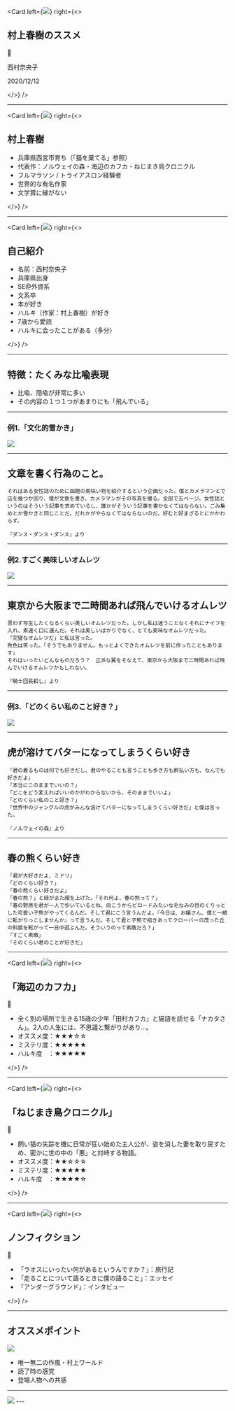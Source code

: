 <!-- classes: fullscreen -->


<Card
  left={<img src="https://assets.st-note.com/img/1602557873988-B7g1eUaKCC.png?width=800&dpr=2" />}
  right={<>
    <h2>村上春樹のススメ</h2>
    <p>西村奈央子</p>
    <p>2020/12/12</p>
  </>}
/>

---

<!-- classes: fullscreen -->

<Card
  left={<img src="https://user-images.githubusercontent.com/6326478/101965218-342b3400-3c57-11eb-9fb6-521313e6ec41.jpg?aaa" />}
  right={<>
    <h2>村上春樹</h2>
    <ul>
      <li>兵庫県西宮市育ち（「猫を棄てる」参照）</li>
      <li>代表作：ノルウェイの森・海辺のカフカ・ねじまき鳥クロニクル</li>
      <li>フルマラソン / トライアスロン経験者</li>
      <li>世界的な有名作家</li>
      <li>文学賞に縁がない</li>
    </ul>
  </>}
/>

<!-- note
世界的有名作家
海外で読んでるみたことある
ノーベル文学賞、芥川賞とったことない
人気だけど、評論家からはきらわれる

で、村上ハルキの何が良いの？
-->

---
<!-- classes: fullscreen -->

<Card
  left={<img src="https://user-images.githubusercontent.com/6326478/101964558-28d70900-3c55-11eb-8eb7-469c65f74bf6.jpg?aaa" />}
  right={<>
    <h2>自己紹介</h2>
    <ul>
      <li>名前：西村奈央子</li>
      <li>兵庫県出身</li>
      <li>SE@外資系</li>
      <li>文系卒</li>
      <li>本が好き</li>
      <li>ハルキ（作家：村上春樹）が好き</li>
      <li>7歳から愛読</li>
      <li>ハルキに会ったことがある（多分）</li>
    </ul>
  </>}
/>

---
## 特徴：たくみな比喩表現
* 比喩、隠喩が非常に多い
* その内容の１つ１つがあまりにも「飛んでいる」

---

<!-- classes: -->
<h3>例1.「文化的雪かき」</h3>

<Img src="https://1.bp.blogspot.com/-18bekZ_HMiI/U5l6K1gJFvI/AAAAAAAAhaE/F6D9erzGoJ4/s400/yukikaki.png?aaa" />

---

## 文章を書く行為のこと。

```
それはある女性誌のために函館の美味い物を紹介するという企画だった。僕とカメラマンとで店を幾つか回り、僕が文章を書き、カメラマンがその写真を撮る。全部で五ページ。女性誌というのはそういう記事を求めているし、誰かがそういう記事を書かなくてはならない。ごみ集めとか雪かきと同じことだ。だれかがやらなくてはならないのだ。好むと好まざるとにかかわらず。

『ダンス・ダンス・ダンス』より
```

---

<h3>例2.すごく美味しいオムレツ</h3>

<Img src="https://1.bp.blogspot.com/-uu2ELAP5kkc/UgSMF_E5u1I/AAAAAAAAW78/MebPztVKjMA/s400/food_omurice.png?aaa" />

---

## 東京から大阪まで二時間あれば飛んでいけるオムレツ

```
思わず写生したくなるくらい美しいオムレツだった。しかし私は迷うことなくそれにナイフを入れ、素速く口に運んだ。それは美しいばかりでなく、とても美味なオムレツだった。
「完璧なオムレツだ」と私は言った。
免色は笑った。「そうでもありません。もっとよくできたオムレツを前に作ったこともあります」
それはいったいどんなものだろう？　立派な翼をそなえて、東京から大阪まで二時間あれば飛んでいけるオムレツかもしれない。

『騎士団長殺し』より
```

---

<h3>例3.「どのくらい私のこと好き？」</h3>

<Img src="https://3.bp.blogspot.com/-2GQCRtLUGJg/W2l4HEL5XyI/AAAAAAABN5E/MFUvBMVtTzQVIohDVbtyNohSNZSsBamJgCLcBGAs/s400/moesode_woman.png?aaa" />

<!-- note
もし女の子に私のことどれくらい好きって聞かれたら、
どう答えますか？
村上春樹さんはこう書きました
-->

---

## 虎が溶けてバターになってしまうくらい好き

```
「君の着るものは何でも好きだし、君のやることも言うことも歩き方も酔払い方も、なんでも好きだよ」
「本当にこのままでいいの？」
「どこをどう変えればいいのかがわからないから、そのままでいいよ」
「どのくらい私のこと好き？」
「世界中のジャングルの虎がみんな溶けてバターになってしまうくらい好きだ」と僕は言った。

『ノルウェイの森』より
```

---

## 春の熊くらい好き

```
「君が大好きだよ、ミドリ」
「どのくらい好き？」
「春の熊くらい好きだよ」
「春の熊？」と緑がまた顔を上げた。「それ何よ、春の熊って？」
「春の野原を君が一人で歩いているとね、向こうからビロードみたいな毛なみの目のくりっとした可愛い子熊がやってくるんだ。そして君にこう言うんだよ。『今日は、お嬢さん、僕と一緒に転がりっこしませんか』って言うんだ。そして君と子熊で抱きあってクローバーの茂った丘の斜面を転がって一日中遊ぶんだ。そういうのって素敵だろ？」
「すごく素敵」
「そのくらい君のことが好きだ」
```

---
<!-- classes: -->
<Card
  left={<img src="https://colonlife.jp/wp-content/uploads/2015/05/DSC_0253.jpg?aaa" />}
  right={<>
    <h2>「海辺のカフカ」</h2>
    <ul>
      <li>全く別の場所で生きる15歳の少年「田村カフカ」と猫語を話せる「ナカタさん」。2人の人生には、不思議と繋がりがあり…。</li>
      <li>オススメ度：★★★☆☆</li>
      <li>ミステリ度：★★★★★</li>
      <li>ハルキ度　：★★★★★</li>
    </ul>
  </>}
/>

---

<!-- classes: -->
<Card
  left={<img src="https://blogimg.goo.ne.jp/user_image/07/b4/bc26aa309c3e085851b191766ec23d0e.jpg?aaa" />}
  right={<>
    <h2>「ねじまき鳥クロニクル」</h2>
    <ul>
      <li>飼い猫の失踪を機に日常が狂い始めた主人公が、姿を消した妻を取り戻すため、密かに世の中の「悪」と対峙する物語。</li>
      <li>オススメ度：★★☆☆☆</li>
      <li>ミステリ度：★★★★★</li>
      <li>ハルキ度　：★★★★☆</li>
    </ul>
  </>}
/>

<!-- note
小学生のころはじめてよんだ
物語の展開にひきこまれたが
当時はトラウマに
表現がグロい、かわはぎのシーンがある
私も痛い
-->

---
<!-- classes: -->
<Card
  left={<img src="https://hsp-torineko.com/wp-content/uploads/2018/03/fullsizeoutput_4ad.jpeg?aaa" />}
  right={<>
    <h2>ノンフィクション</h2>
    <ul>
      <li>「ラオスにいったい何があるというんですか？」：旅行記</li>
      <li>「走ることについて語るときに僕の語ること」：エッセイ</li>
      <li>「アンダーグラウンド」：インタビュー</li>
    </ul>
  </>}
/>

<!-- note
ハルキ度ひかえめ
海外にすんでる、小説を書くためにショートステイする
ノルウェイ、フィンランド、イギリス、アメリカ
-->
---
<!-- classes: -->
## オススメポイント

<Img src="https://media.giphy.com/media/3kD2Eciolhy4VOzjRV/giphy.gif?aa" />

* 唯一無二の作風・村上ワールド
* 読了時の感覚
* 登場人物への共感

---
<!-- classes: -->
<Img src="https://assets.st-note.com/img/1603708600272-7VHw9ckV80.png?aa" />
---